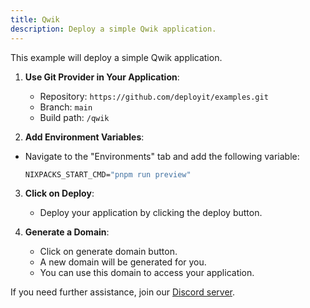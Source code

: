 ---
title: Qwik
description: Deploy a simple Qwik application.
---


This example will deploy a simple Qwik application.


1. **Use Git Provider in Your Application**:
   - Repository: `https://github.com/deployit/examples.git`
   - Branch: `main`
   - Build path: `/qwik`

2. **Add Environment Variables**:
- Navigate to the "Environments" tab and add the following variable:
   ```cmd
   NIXPACKS_START_CMD="pnpm run preview"
   ```

3. **Click on Deploy**:
   - Deploy your application by clicking the deploy button.

4. **Generate a Domain**:
    - Click on generate domain button.
    - A new domain will be generated for you.
    - You can use this domain to access your application.
    
If you need further assistance, join our [Discord server](https://discord.com/invite/2tBnJ3jDJc).